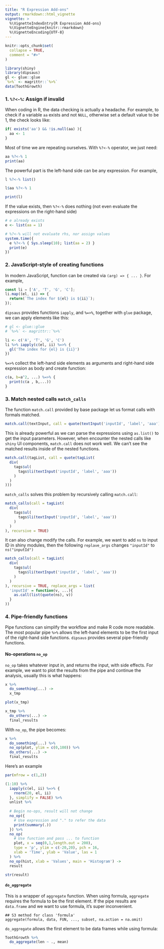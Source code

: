 ```yaml
---
title: "R Expression Add-ons"
output: rmarkdown::html_vignette
vignette: >
  %\VignetteIndexEntry{R Expression Add-ons}
  %\VignetteEngine{knitr::rmarkdown}
  %\VignetteEncoding{UTF-8}
---
```


```r
knitr::opts_chunk$set(
  collapse = TRUE,
  comment = "#>"
)
```

```r
library(shiny)
library(dipsaus)
gl <- glue::glue
`%>%` <- magrittr::`%>%`
data(ToothGrowth)
```


### 1. `%?<-%`: Assign if invalid

When coding in R, the data checking is actually a headache. For example, to check if a variable `aa` exists and not `NULL`, otherwise set a default value to be 1, the check looks like:

```r
if( exists('aa') && !is.null(aa) ){
  aa <- 1
}
```

Most of time we are repeating ourselves. With `%?<-%` operator, we just need:

```r
aa %?<-% 1
print(aa)
```

The powerful part is the left-hand side can be any expression. For example, 

```r
l %?<-% list()

l$aa %?<-% 1

print(l)
```

If the value exists, then `%?<-%` does nothing (not even evaluate the expressions on the right-hand side)

```r
# e already exists
e <- list(aa = 1)

# %?<-% will not evaluate rhs, nor assign values
system.time({
  e %?<-% { Sys.sleep(10); list(aa = 2) }
  print(e)
})

```

### 2. JavaScript-style of creating functions

In modern JavaScript, function can be created via `(arg) => { ... }`. For example,

```js
const li = ['A', 'T', 'G', 'C'];
li.map((el, ii) => {
  return(`The index for ${el} is ${ii}`);
});
```

`dipsaus` provides functions `iapply`, and `%=>%`, together with `glue` package, we can apply elements like this:

```r
# gl <- glue::glue
# `%>%` <- magrittr::`%>%`

li <- c('A', 'T', 'G', 'C')
li %>% iapply(c(el, ii) %=>% {
  gl('The index for {el} is {ii}')
})

```

`%=>%` collect the left-hand side elements as arguments and right-hand side expression as body and create function:

```r
c(a, b=a^2, ...) %=>% {
  print(c(a , b,...))
}
```


### 3. Match nested calls `match_calls`

The function `match.call` provided by base package let us format calls with formals matched.

```r
match.call(textInput, call = quote(textInput('inputId', 'label', 'aaa')))
```

This is already powerful as we can parse the expressions using `as.list()` to get the input parameters. However, when encounter the nested calls like `shiny` UI components, `match.call` does not work well. We can't see the matched results inside of the nested functions. 

```r
match.call(tagList, call = quote(tagList(
  div(
    tags$ul(
      tags$li(textInput('inputId', 'label', 'aaa'))
    )
  )
)))
```

`match_calls` solves this problem by recursively calling `match.call`:

```r
match_calls(call = tagList(
  div(
    tags$ul(
      tags$li(textInput('inputId', 'label', 'aaa'))
    )
  )
), recursive = TRUE)
```

It can also change modify the calls. For example, we want to add `ns` to input ID in shiny modules, then the following `replave_args` changes `"inputId"` to `ns("inputId")`

```r
match_calls(call = tagList(
  div(
    tags$ul(
      tags$li(textInput('inputId', 'label', 'aaa'))
    )
  )
), recursive = TRUE, replace_args = list(
  'inputId' = function(v, ...){
    as.call(list(quote(ns), v))
  }
))

```

### 4. Pipe-friendly functions

Pipe functions can simplify the workflow and make R code more readable. The most popular pipe `%>%` allows the left-hand elements to be the first input of the right-hand side functions. `dipsaus` provides several pipe-friendly functions.

#### No-operations `no_op`

`no_op` takes whatever input in, and returns the input, with side effects. For example, we want to plot the results from the pipe and continue the analysis, usually this is what happens:

```r
x %>% 
  do_something(...) ->
  x_tmp

plot(x_tmp)

x_tmp %>% 
  do_others(...) ->
  final_results
```

With `no_op`, the pipe becomes:

```r
x %>% 
  do_something(...) %>% 
  no_op(plot, ylim = c(0,100)) %>% 
  do_others(...) ->
  final_results
```

Here's an example

```r

par(mfrow = c(1,2))

(1:10) %>% 
  iapply(c(el, ii) %=>% {
    rnorm(20, el, ii)
  }, simplify = FALSE) %>% 
  unlist %>% 
  
  # Begin no-ops, result will not change
  no_op({
    # Use expression and "." to refer the data
    print(summary(.))
  }) %>% 
  no_op(
    # Use function and pass ... to function
    plot, x = seq(0,1,length.out = 200), 
    type = 'p', ylim = c(-20,20), pch = 16,
    xlab = 'Time', ylab = 'Value', las = 1
  ) %>% 
  no_op(hist, xlab = 'Values', main = 'Histogram') ->
  result

str(result)
```

#### `do_aggregate`

This is a wrapper of `aggregate` function. When using formula, `aggregate` requires the formula to be the first element. If the pipe results are `data.frame` and we want to use formula, it's super inconvenient.

```
## S3 method for class 'formula'
aggregate(formula, data, FUN, ..., subset, na.action = na.omit)
```

`do_aggregate` allows the first element to be data frames while using formula:

```r
ToothGrowth %>%
  do_aggregate(len ~ ., mean)
```







